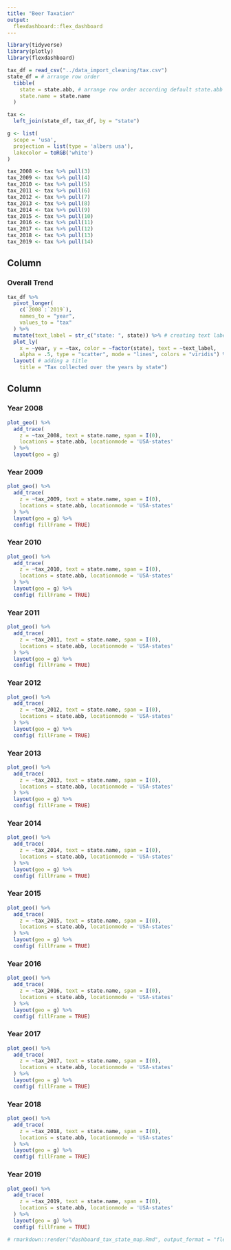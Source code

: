 ```yaml
---
title: "Beer Taxation"
output: 
  flexdashboard::flex_dashboard
---
```


```r
library(tidyverse)
library(plotly)
library(flexdashboard)
```

```r
tax_df = read_csv("../data_import_cleaning/tax.csv")
state_df = # arrange row order
  tibble(
    state = state.abb, # arrange row order according default state.abb
    state.name = state.name
  )

tax <- 
  left_join(state_df, tax_df, by = "state")

g <- list(
  scope = 'usa',
  projection = list(type = 'albers usa'),
  lakecolor = toRGB('white')
)

tax_2008 <- tax %>% pull(3)
tax_2009 <- tax %>% pull(4)
tax_2010 <- tax %>% pull(5)
tax_2011 <- tax %>% pull(6)
tax_2012 <- tax %>% pull(7)
tax_2013 <- tax %>% pull(8)
tax_2014 <- tax %>% pull(9)
tax_2015 <- tax %>% pull(10)
tax_2016 <- tax %>% pull(11)
tax_2017 <- tax %>% pull(12)
tax_2018 <- tax %>% pull(13)
tax_2019 <- tax %>% pull(14)
```

Column
-------------------------------------
    
### Overall Trend
    
```r
tax_df %>%
  pivot_longer(
    c(`2008`:`2019`),
    names_to = "year",
    values_to = "tax"
  ) %>%
  mutate(text_label = str_c("state: ", state)) %>% # creating text label 
  plot_ly( 
    x = ~year, y = ~tax, color = ~factor(state), text = ~text_label,
    alpha = .5, type = "scatter", mode = "lines", colors = "viridis") %>%
  layout( # adding a title 
    title = "Tax collected over the years by state")
```
   
Column {.tabset .tabset-fade}
-------------------------------------
### Year 2008
```r
plot_geo() %>%
  add_trace(
    z = ~tax_2008, text = state.name, span = I(0),
    locations = state.abb, locationmode = 'USA-states'
  ) %>%
  layout(geo = g)
```

### Year 2009
```r
plot_geo() %>%
  add_trace(
    z = ~tax_2009, text = state.name, span = I(0),
    locations = state.abb, locationmode = 'USA-states'
  ) %>%
  layout(geo = g) %>%
  config( fillFrame = TRUE)
```

### Year 2010
```r
plot_geo() %>%
  add_trace(
    z = ~tax_2010, text = state.name, span = I(0),
    locations = state.abb, locationmode = 'USA-states'
  ) %>%
  layout(geo = g) %>%
  config( fillFrame = TRUE)
```

### Year 2011
```r
plot_geo() %>%
  add_trace(
    z = ~tax_2011, text = state.name, span = I(0),
    locations = state.abb, locationmode = 'USA-states'
  ) %>%
  layout(geo = g) %>%
  config( fillFrame = TRUE)
```

### Year 2012
```r
plot_geo() %>%
  add_trace(
    z = ~tax_2012, text = state.name, span = I(0),
    locations = state.abb, locationmode = 'USA-states'
  ) %>%
  layout(geo = g) %>%
  config( fillFrame = TRUE)
```

### Year 2013
```r
plot_geo() %>%
  add_trace(
    z = ~tax_2013, text = state.name, span = I(0),
    locations = state.abb, locationmode = 'USA-states'
  ) %>%
  layout(geo = g) %>%
  config( fillFrame = TRUE)
```

### Year 2014
```r
plot_geo() %>%
  add_trace(
    z = ~tax_2014, text = state.name, span = I(0),
    locations = state.abb, locationmode = 'USA-states'
  ) %>%
  layout(geo = g) %>%
  config( fillFrame = TRUE)
```

### Year 2015
```r
plot_geo() %>%
  add_trace(
    z = ~tax_2015, text = state.name, span = I(0),
    locations = state.abb, locationmode = 'USA-states'
  ) %>%
  layout(geo = g) %>%
  config( fillFrame = TRUE)
```

### Year 2016
```r
plot_geo() %>%
  add_trace(
    z = ~tax_2016, text = state.name, span = I(0),
    locations = state.abb, locationmode = 'USA-states'
  ) %>%
  layout(geo = g) %>%
  config( fillFrame = TRUE)
```

### Year 2017
```r
plot_geo() %>%
  add_trace(
    z = ~tax_2017, text = state.name, span = I(0),
    locations = state.abb, locationmode = 'USA-states'
  ) %>%
  layout(geo = g) %>%
  config( fillFrame = TRUE)
```

### Year 2018
```r
plot_geo() %>%
  add_trace(
    z = ~tax_2018, text = state.name, span = I(0),
    locations = state.abb, locationmode = 'USA-states'
  ) %>%
  layout(geo = g) %>%
  config( fillFrame = TRUE)
```

### Year 2019
```r
plot_geo() %>%
  add_trace(
    z = ~tax_2019, text = state.name, span = I(0),
    locations = state.abb, locationmode = 'USA-states'
  ) %>%
  layout(geo = g) %>%
  config( fillFrame = TRUE)
```

```r
# rmarkdown::render("dashboard_tax_state_map.Rmd", output_format = "flexdashboard::flex_dashboard") #knit for web
```

